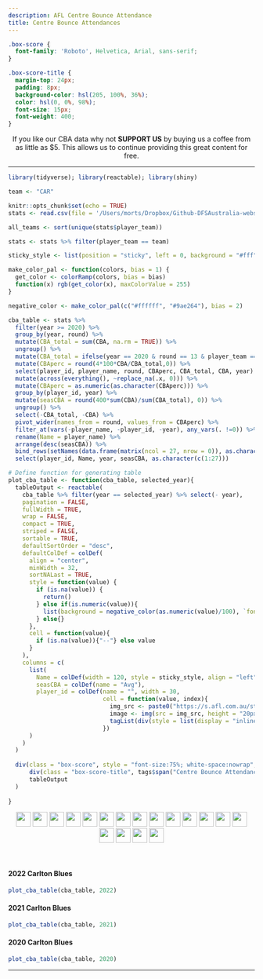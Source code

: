 ```yaml
---
description: AFL Centre Bounce Attendance
title: Centre Bounce Attendances
---
```


```css
.box-score {
  font-family: 'Roboto', Helvetica, Arial, sans-serif;
}

.box-score-title {
  margin-top: 24px;
  padding: 8px;
  background-color: hsl(205, 100%, 36%);
  color: hsl(0, 0%, 98%);
  font-size: 15px;
  font-weight: 400;
}

```

<center>
If you like our CBA data why not **SUPPORT US** by buying us a coffee from as little as $5. This allows us to continue providing this great content for free.

<script type='text/javascript' src='https://storage.ko-fi.com/cdn/widget/Widget_2.js'></script><script type='text/javascript'>kofiwidget2.init('Buy a $5 Coffee', '#29abe0', 'E1E8C5INN');kofiwidget2.draw();</script> 
</center>

---

```r
library(tidyverse); library(reactable); library(shiny)

team <- "CAR"

knitr::opts_chunk$set(echo = TRUE)
stats <- read.csv(file = '/Users/morts/Dropbox/Github-DFSAustralia-website/database/database-files/afl-database-2022.csv', stringsAsFactors = FALSE)

all_teams <- sort(unique(stats$player_team))

stats <- stats %>% filter(player_team == team)

sticky_style <- list(position = "sticky", left = 0, background = "#fff", zIndex = 1, borderRight = "1px solid #eee")

make_color_pal <- function(colors, bias = 1) {
  get_color <- colorRamp(colors, bias = bias)
  function(x) rgb(get_color(x), maxColorValue = 255)
}

negative_color <- make_color_pal(c("#ffffff", "#9ae264"), bias = 2)

cba_table <- stats %>%
  filter(year >= 2020) %>%
  group_by(year, round) %>%
  mutate(CBA_total = sum(CBA, na.rm = TRUE)) %>%
  ungroup() %>%
  mutate(CBA_total = ifelse(year == 2020 & round == 13 & player_team == "SYD", 52, CBA_total)) %>% # manual fix, AFL site missing a set of CBAs for Sydney : https://www.afl.com.au/news/490542/fantasy-secrets-to-success-every-clubs-cbas-for-r13
  mutate(CBAperc = round(4*100*CBA/CBA_total,0)) %>%
  select(player_id, player_name, round, CBAperc, CBA_total, CBA, year) %>%
  mutate(across(everything(), ~replace_na(.x, 0))) %>%
  mutate(CBAperc = as.numeric(as.character(CBAperc))) %>%
  group_by(player_id, year) %>%
  mutate(seasCBA = round(400*sum(CBA)/sum(CBA_total), 0)) %>%
  ungroup() %>%
  select(-CBA_total, -CBA) %>%
  pivot_wider(names_from = round, values_from = CBAperc) %>%
  filter_at(vars(-player_name, -player_id, -year), any_vars(. !=0)) %>%
  rename(Name = player_name) %>%
  arrange(desc(seasCBA)) %>%
  bind_rows(setNames(data.frame(matrix(ncol = 27, nrow = 0)), as.character(c(1:27)))) %>%
  select(player_id, Name, year, seasCBA, as.character(c(1:27)))

# Define function for generating table
plot_cba_table <- function(cba_table, selected_year){
  tableOutput <- reactable(
    cba_table %>% filter(year == selected_year) %>% select(- year),
    pagination = FALSE,
    fullWidth = TRUE,
    wrap = FALSE,
    compact = TRUE,
    striped = FALSE,
    sortable = TRUE,
    defaultSortOrder = "desc",
    defaultColDef = colDef(
      align = "center",
      minWidth = 32,
      sortNALast = TRUE,
      style = function(value) {
        if (is.na(value)) {
          return()
        } else if(is.numeric(value)){
          list(background = negative_color(as.numeric(value)/100), `font-weight` = "bold", border = ifelse(value > 0, "solid 1px", ""), `border-color` = ifelse(value > 0, "white", "")) 
        } else{}
      },
      cell = function(value){
        if (is.na(value)){"--"} else value
      }
    ),
    columns = c(
      list(
        Name = colDef(width = 120, style = sticky_style, align = "left", headerStyle = sticky_style),
        seasCBA = colDef(name = "Avg"),
        player_id = colDef(name = "", width = 30,
                           cell = function(value, index){
                             img_src <- paste0("https://s.afl.com.au/staticfile/AFL%20Tenant/AFL/Players/ChampIDImages/XLarge2022/", sub("CD_I", "", value), ".png?i10c=img.resize(width:108)")
                             image <- img(src = img_src, height = "20px", alt = "")
                             tagList(div(style = list(display = "inline-block", width = "30px"), image))
                           })
      )
    )
  )
  
  div(class = "box-score", style = "font-size:75%; white-space:nowrap",
      div(class = "box-score-title", tags$span("Centre Bounce Attendance %")),
      tableOutput
  )
  
}

```

<p align="center">
[![](https://www.zerohanger.com/images/team-flags/adelaide-crows.png){height=30px style="margin-bottom: 3px"}](https://www.dfsaustralia.com/afl-cbas-ade/) [![](https://www.zerohanger.com/images/team-flags/brisbane-lions.png){height=30px style="margin-bottom: 3px"}](https://www.dfsaustralia.com/afl-cbas-brl/) [![](https://www.zerohanger.com/images/team-flags/carlton-blues.png){height=30px style="margin-bottom: 3px"}](https://www.dfsaustralia.com/afl-cbas-car/) [![](https://www.zerohanger.com/images/team-flags/collingwood-magpies.png){height=30px style="margin-bottom: 3px"}](https://www.dfsaustralia.com/afl-cbas-col/) [![](https://www.zerohanger.com/images/team-flags/essendon-bombers.png){height=30px style="margin-bottom: 3px"}](https://www.dfsaustralia.com/afl-cbas-ess/) [![](https://www.zerohanger.com/images/team-flags/fremantle-dockers.png){height=30px style="margin-bottom: 3px"}](https://www.dfsaustralia.com/afl-cbas-fre/) [![](https://www.zerohanger.com/images/team-flags/gold-coast-suns.png){height=30px style="margin-bottom: 3px"}](https://www.dfsaustralia.com/afl-cbas-gcs/) [![](https://www.zerohanger.com/images/team-flags/geelong-cats.png){height=30px style="margin-bottom: 3px"}](https://www.dfsaustralia.com/afl-cbas-gee/) [![](https://www.zerohanger.com/images/team-flags/gws-giants.png){height=30px style="margin-bottom: 3px"}](https://www.dfsaustralia.com/afl-cbas-gws/) [![](https://www.zerohanger.com/images/team-flags/hawthorn-hawks.png){height=30px style="margin-bottom: 3px"}](https://www.dfsaustralia.com/afl-cbas-haw/) [![](https://www.zerohanger.com/images/team-flags/melbourne-demons.png){height=30px style="margin-bottom: 3px"}](https://www.dfsaustralia.com/afl-cbas-mel/) [![](https://www.zerohanger.com/images/team-flags/north-melbourne-kangaroos.png){height=30px style="margin-bottom: 3px"}](https://www.dfsaustralia.com/afl-cbas-nth/) [![](https://www.zerohanger.com/images/team-flags/port-adelaide-power.png){height=30px style="margin-bottom: 3px"}](https://www.dfsaustralia.com/afl-cbas-pta/) [![](https://www.zerohanger.com/images/team-flags/richmond-tigers.png){height=30px style="margin-bottom: 3px"}](https://www.dfsaustralia.com/afl-cbas-ric/) [![](https://www.zerohanger.com/images/team-flags/st-kilda-saints.png){height=30px style="margin-bottom: 3px"}](https://www.dfsaustralia.com/afl-cbas-stk/) [![](https://www.zerohanger.com/images/team-flags/sydney-swans.png){height=30px style="margin-bottom: 3px"}](https://www.dfsaustralia.com/afl-cbas-syd/) [![](https://www.zerohanger.com/images/team-flags/western-bulldogs.png){height=30px style="margin-bottom: 3px"}](https://www.dfsaustralia.com/afl-cbas-wbd/) [![](https://www.zerohanger.com/images/team-flags/west-coast-eagles.png){height=30px style="margin-bottom: 3px"}](https://www.dfsaustralia.com/afl-cbas-wce/)
</p>

<br />

#### 2022 Carlton Blues
```r
plot_cba_table(cba_table, 2022)
```

#### 2021 Carlton Blues
```r
plot_cba_table(cba_table, 2021)
```

#### 2020 Carlton Blues
```r
plot_cba_table(cba_table, 2020)
```

---

